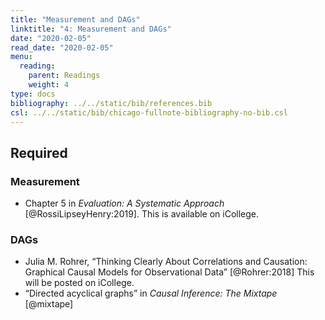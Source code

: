 ```yaml
---
title: "Measurement and DAGs"
linktitle: "4: Measurement and DAGs"
date: "2020-02-05"
read_date: "2020-02-05"
menu:
  reading:
    parent: Readings
    weight: 4
type: docs
bibliography: ../../static/bib/references.bib
csl: ../../static/bib/chicago-fullnote-bibliography-no-bib.csl
---
```


## Required

### Measurement

- <i class="fas fa-book"></i> Chapter 5 in *Evaluation: A Systematic Approach* [@RossiLipseyHenry:2019]. This is available on iCollege.

### DAGs

- <i class="far fa-file-pdf"></i> Julia M. Rohrer, "Thinking Clearly About Correlations and Causation: Graphical Causal Models for Observational Data" [@Rohrer:2018] This will be posted on iCollege.
- <i class="fas fa-book"></i> "Directed acyclical graphs" in *Causal Inference: The Mixtape* [@mixtape]
